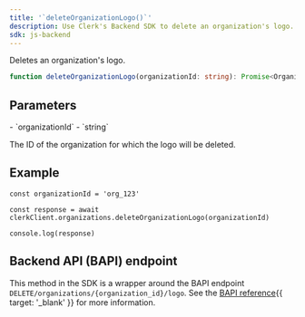 ```yaml
---
title: '`deleteOrganizationLogo()`'
description: Use Clerk's Backend SDK to delete an organization's logo.
sdk: js-backend
---
```


Deletes an organization's logo.

```ts
function deleteOrganizationLogo(organizationId: string): Promise<Organization>
```

## Parameters

<Properties>
  - `organizationId`
  - `string`

  The ID of the organization for which the logo will be deleted.
</Properties>

## Example

<Include src="_partials/backend/usage" />

```tsx
const organizationId = 'org_123'

const response = await clerkClient.organizations.deleteOrganizationLogo(organizationId)

console.log(response)
```

## Backend API (BAPI) endpoint

This method in the SDK is a wrapper around the BAPI endpoint `DELETE/organizations/{organization_id}/logo`. See the [BAPI reference](/docs/reference/backend-api/tag/organizations/delete/organizations/{organization_id}/logo){{ target: '_blank' }} for more information.
